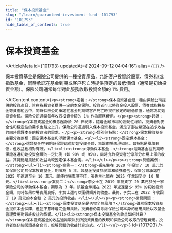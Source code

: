 ```yaml
---
title: "保本投資基金"
slug: "/learn/guaranteed-investment-fund--101793"
id: "101793"
hide_table_of_contents: true
---
```



# 保本投資基金

<ArticleMeta id={101793} updatedAt={'2024-09-12 04:04:16'} alias={`[]`} />
<div className='border-solid border-b border-t-0 my-4 border-[var(--ifm-color-gray-300)]' />

保本投資基金是保險公司提供的一種投資產品，允許客户投資於股票、債券和/或指數基金，同時承諾在基金到期或客户死亡時提供預定的最低價值（通常是初始投資金額）。保險公司通常每年對此服務收取投資金額的 1% 費用。

<AIContent content={`<p><strong>定義：</strong>保本投資基金是一種由保險公司提供的投資產品，旨在為投資者提供一定的本金保障。投資者可以將資金投入股票、債券或指數基金等資產組合中，同時保險公司承諾在基金到期或客户死亡時提供預定的最低價值，通常為初始投資金額。保險公司通常每年收取投資金額的 1% 作為服務費用。</p><p><strong>起源：</strong>保本投資基金的概念起源於 20 世紀末，隨着金融市場的波動性增加，投資者對安全性和穩定性的需求也隨之上升。保險公司通過引入保本投資基金，滿足了那些希望在追求收益的同時保護本金的投資者的需求。</p><p><strong>類別與特點：</strong>保本投資基金主要分為兩類：固定保本基金和浮動保本基金。<ul><li><strong>固定保本基金：</strong>這類基金在到期時保證返還初始投資金額，無論市場表現如何。其特點是風險較低，但收益也相對有限。</li><li><strong>浮動保本基金：</strong>這類基金在到期時保證返還初始投資金額的一定比例（如 90% 或 95%），同時允許投資者分享部分市場上漲的收益。其特點是風險和收益均較固定保本基金高。</li></ul></p><p><strong>具體案例：</strong><ul><li><strong>案例一：</strong>張先生在 2020 年投資了 10 萬元於某保險公司的保本投資基金，期限為 5 年。該基金投資於股票和債券組合，保險公司承諾在 2025 年返還至少 10 萬元。即使市場表現不佳，張先生也能在 2025 年拿回至少 10 萬元。</li><li><strong>案例二：</strong>李女士在 2019 年投資了 20 萬元於另一家保險公司的浮動保本基金，期限為 3 年。該基金承諾在 2022 年返還至少 95% 的初始投資金額，同時如果市場表現良好，李女士還可以獲得額外的收益。最終，李女士在 2022 年收回了 19 萬元的本金和 2 萬元的投資收益。</li></ul></p><p><strong>常見問題：</strong><ul><li><strong>保本投資基金是否完全無風險？</strong>雖然保本投資基金提供本金保障，但並不意味着完全無風險。投資者仍需考慮保險公司本身的信用風險以及基金管理費用對最終收益的影響。</li><li><strong>保本投資基金的收益如何計算？</strong>保本投資基金的收益通常取決於所投資資產的表現和保險公司收取的管理費用。投資者應仔細閲讀基金合同，瞭解具體的收益計算方式。</li></ul></p>`} id={101793} />
